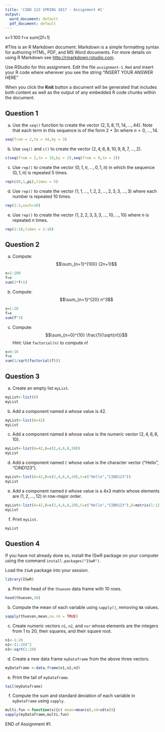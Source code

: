 ```yaml
---
title: 'CIND 123 SPRING 2017 - Assignment #1'
output:
  word_document: default
  pdf_document: default
---
```


x=1:100
f=x
sum(2f+1)

#This is an R Markdown document. Markdown is a simple formatting syntax for authoring HTML, PDF, and MS Word documents. For more details on using R Markdown see <http://rmarkdown.rstudio.com>.

Use RStudio for this assignment. 
Edit the file `assignment-1.Rmd` and insert your R code where wherever you see the string "INSERT YOUR ANSWER HERE"

When you click the **Knit** button a document will be generated that includes both content as well as the output of any embedded R code chunks within the document. 

## Question 1

a) Use the `seq()` function to create the vector $(2, 5, 8, 11, 14, \ldots, 44)$. Note that each term in this sequence is of the form 
$2 + 3n$ where $n = 0, \ldots, 14$.

```r
seq(from = 2,to = 44,by = 3)
```

b) Use `seq()` and `c()` to create the vector $(2, 4, 6, 8, 10, 9, 8, 7, \ldots, 2)$.

```r
c(seq(from = 2,to = 10,by = 2),seq(from = 9,to = 2))
```

c) Use `rep()` to create the vector $(0,1,\pi,\dots,0,1,\pi)$ in which the sequence $(0,1,\pi)$ is repeated 5 times.

```r
rep(c(0,1,pi),times = 5)
```

d) Use `rep()` to create the vector $(1,1,\ldots,1,2,2,\ldots,2,3,3,\ldots,3)$ where each number is repeated 10 times.

```r
rep(1:3,each=10)
```

e) Use `rep()` to create the vector $(1,2,2,3,3,3,\ldots,10,\ldots,10)$ where $n$ is repeated $n$ times.

```r
rep(1:10,times = 1:10)
```

## Question 2

a) Compute: $$\sum_{n=1}^{100} (2n+1)$$

```r
x=1:100
f=x
sum(2*f+1)
```

b) Compute: $$\sum_{n=1}^{20} n^3$$

```r
x=1:20
f=x
sum(f^3)
```

c) Compute: $$\sum_{n=0}^{10} \frac{1}{\sqrt{n!}}$$ 
Hint: Use `factorial(n)` to compute $n!$

```r
x=0:10
f=x
sum(1/sqrt(factorial(f)))
```

## Question 3

a) Create an empty list `myList`.

```r
myList<-list(0)
myList
```

b) Add a component named `A` whose value is 42.

```r
myList<-list(A=42)
myList
```

c) Add a component named `B` whose value is the numeric vector $(2,4,6,8,10)$.

```r
myList<-list(A=42,B=c(2,4,6,8,20))
myList
```

d) Add a component named `C` whose value is the character vector ("Hello", "CIND123").

```r
myList<-list(A=42,B=c(2,4,6,8,20),C=c("Hello","CIND123"))
myList
```

e) Add a component named `D` whose value is a 4x3 matrix whose elements are $(1,2,\ldots,12)$ in row-major order.

```r
myList<-list(A=42,B=c(2,4,6,8,20),C=c("Hello","CIND123"),D=matrix(1:12,4,3,byrow=TRUE))
myList
```

f) Print `myList`.

```r
myList
```

## Question 4

If you have not already done so, install the ISwR package on
your computer using the command `install.packages("ISwR")`.

Load the `ISwR` package into your session.
```r
library(ISwR)
```

a) Print the head of the `thuesen` data frame with 10 rows.

```r
head(thuesen,10)
```

b) Compute the mean of each variable using `sapply()`, removing `NA` values.

```r
sapply(thuesen,mean,na.rm = TRUE)
```

c) Create numeric vectors `n1`, `n2`, and `nsr` whose elements are the integers from 1 to 20, their squares, and their square root.

```r
n1<-1:20
n2<-(1:20)^2
n3<-sqrt(1:20)
```

d) Create a new data frame `myDataframe` from the above three vectors.

```r
myDataframe <-data.frame(n1,n2,n3)
```

e) Print the tail of `myDataframe`.

```r
tail(myDataframe)
```

f) Compute the sum and standard deviation of each variable in `myDataframe` using `sapply`.

```r

multi.fun <-function(x){c( mean=mean(x),sd=sd(x))}
sapply(myDataframe,multi.fun)
```

END of Assignment #1.
